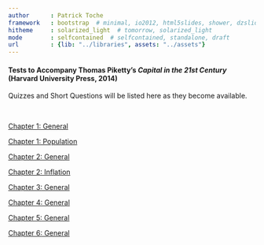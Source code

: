 ```yaml
---
author      : Patrick Toche
framework   : bootstrap  # minimal, io2012, html5slides, shower, dzslides
hitheme     : solarized_light  # tomorrow, solarized_light
mode        : selfcontained  # selfcontained, standalone, draft
url         : {lib: "../libraries", assets: "../assets"}
--- 
```



#### Tests to Accompany Thomas Piketty's *Capital in the 21st Century* (Harvard University Press, 2014)

Quizzes and Short Questions will be listed here as they become available.

<br>

<a href="Chapter 01/general.html">Chapter 1: General</a>

<a href="Chapter 01/population.html">Chapter 1: Population</a>

<a href="Chapter 02/general.html">Chapter 2: General</a>

<a href="Chapter 02/inflation.html">Chapter 2: Inflation</a>

<a href="Chapter 03/general.html">Chapter 3: General</a>

<a href="Chapter 04/general.html">Chapter 4: General</a>

<a href="Chapter 05/general.html">Chapter 5: General</a>

<a href="Chapter 06/general.html">Chapter 6: General</a>

